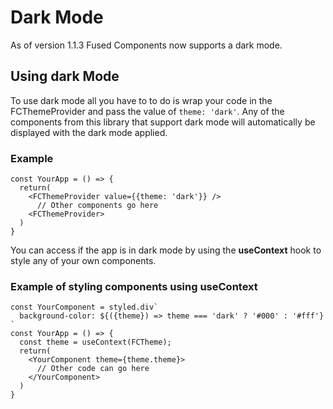 <Meta title="Info / Dark Mode" />

# Dark Mode

As of version 1.1.3 Fused Components now supports a dark mode.

## Using dark Mode

To use dark mode all you have to to do is wrap your code in the FCThemeProvider and pass the value of `theme: 'dark'`. Any of the components from this library that support dark mode will automatically be displayed with the dark mode applied.

### Example


    const YourApp = () => {
      return(
        <FCThemeProvider value={{theme: 'dark'}} />
          // Other components go here
        <FCThemeProvider>
      )
    }


You can access if the app is in dark mode by using the **useContext** hook to style any of your own components.

### Example of styling components using useContext


    const YourComponent = styled.div`
      background-color: ${({theme}) => theme === 'dark' ? '#000' : '#fff'}
    `
    const YourApp = () => {
      const theme = useContext(FCTheme);
      return(
        <YourComponent theme={theme.theme}>
          // Other code can go here
        </YourComponent>
      )
    }

